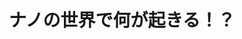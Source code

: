 ﻿---
title: "ナノの世界で何が起きる！？"
category: "理学院"
vol: "47"
interviewee: "高柳 邦夫 "
url: ""
tags: []
pdf: "47-2.pdf"
facephoto: ""
career: ""
preface: "炭素だけがナノチューブという構造を持つのだろうか。この疑問に答えるために高柳先生は「金」に注目し研究を進めた。その末に発見されたのが「金ナノチューブ」である。その過程にはどのような困難があったのだろうか。"
---
